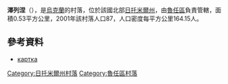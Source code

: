 {{coord|49|36|33|N|29|1|15|E|scale:30000|display=title}}

'''澤列涅'''（{{lang-uk|Зелене}}），是[[烏克蘭|烏克蘭]]的村落，位於該國北部[[日托米爾州|日托米爾州]]，由[[魯任區|魯任區]]負責管轄，面積0.53平方公里，2001年該村落人口87，人口密度每平方公里164.15人。

==參考資料==
* [http://gska2.rada.gov.ua/pls/z7502/A005?rdat1=03.02.2009&rf7571=10652 картка]{{dead link|date=2018年3月 |bot=InternetArchiveBot |fix-attempted=yes }}

{{DEFAULTSORT:Зелене}}
[[Category:日托米爾州村落|Category:日托米爾州村落]]
[[Category:魯任區村落|Category:魯任區村落]]


{{Zhytomyr-geo-stub}}